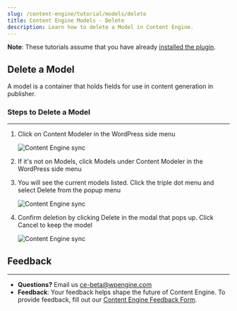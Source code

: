 ```yaml
---
slug: /content-engine/tutorial/models/delete
title: Content Engine Models - Delete
description: Learn how to delete a Model in Content Engine.
---
```


**Note**: These tutorials assume that you have already [installed the plugin](../../introduction.mdx).

## Delete a Model

A model is a container that holds fields for use in content generation in publisher.

### Steps to Delete a Model
---
1. Click on Content Modeler in the WordPress side menu

    ![Content Engine sync](../../images/acm-sidebar.png)

1. If it's not on Models, click Models under Content Modeler in the WordPress side menu

1. You will see the current models listed. Click the triple dot menu and select Delete from the popup menu

    ![Content Engine sync](../../images/delete-model.png)

1. Confirm deletion by clicking Delete in the modal that pops up. Click Cancel to keep the model
    
    ![Content Engine sync](../../images/Screen_Shot_2021-09-01_at_12.08.32_PM.png)

## Feedback
---
- **Questions?** Email us ce-beta@wpengine.com
- **Feedback**: Your feedback helps shape the future of Content Engine. To provide feedback, fill out our [Content Engine Feedback Form](https://docs.google.com/forms/d/e/1FAIpQLSecvuZ_EMiTIOlTSwcW1JnPQcFbAcCOwGlhURkzBI8Ps9vFzA/viewform).
